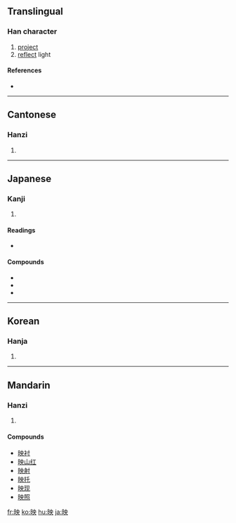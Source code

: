 {{also|暎}}
==Translingual==

===Han character===
{{Han char|rn=72|rad=日|as=05|sn=9|four=6403<sub>4</sub>|canj=日中月大 (ALBK)|ids=⿰[[日]][[央]]}}

# [[project]]
# [[reflect]] light

====References====
* {{Han ref|kx=0493.010|dkj=13838|dj=0856.010|hdz=21500.060|uh=6620|ud=26144|bh=AC4D|bd=44109}}

----

==Cantonese==

===Hanzi===
{{yue-hanzi|jyut=|y=ying2}}

# {{defn|Cantonese}}

----

==Japanese==

===Kanji===
{{ja-kanji|grade=6|rs=日05}}

# {{defn|Japanese}}

====Readings====
* {{ja-readings|on=[[えい]] (ei), [[よう]] (yō)|kun=[[はえる]] (haeru), [[うつる]] (utsuru), [[うつす]] (utsusu)}}

====Compounds====
* {{term|映画||[[movie]]|tr=えいが, eiga|lang=ja|sc=Jpan}}
* {{term|映写|lang=ja|sc=Jpan}}
* {{term|映像|lang=ja|sc=Jpan}}

----

==Korean==

===Hanja===
{{ko-hanja|hangeul=영|eumhun=|rv=yeong|mr=yŏng|y=yeng}}

# {{defn|Korean}}

----

==Mandarin==

===Hanzi===
{{cmn-hanzi|pin=[[yìng]] ([[ying4]])|wg=ying<sup>4</sup>}}

# {{defn|Mandarin}}

====Compounds====
* [[映衬]]
* [[映山红]]
* [[映射]]
* [[映托]]
* [[映现]]
* [[映照]]

[[fr:映]]
[[ko:映]]
[[hu:映]]
[[ja:映]]